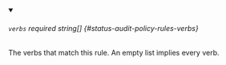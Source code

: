 
<details className="config-field" data-expandable="false" open>
<summary>

###### `verbs` <span className="config-field-required" data-required="false">required</span> <span className="config-field-type">string[]</span> <span className="config-field-default"></span> <span className="config-field-enum"></span> {#status-audit-policy-rules-verbs}

The verbs that match this rule.
An empty list implies every verb.

</summary>



</details>
